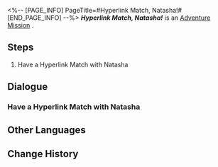 <%-- [PAGE_INFO]
PageTitle=#Hyperlink Match, Natasha!#
[END_PAGE_INFO] --%>
{{Stub|Dialogue, characters, and location(s)}}
{{Mission Infobox
|id            = 8014125
|title         = 
|image         = Mission Hyperlink Match, Natasha!.png
|type          = Adventure
|event_name    = 
|chapter       = 
|requirements  = 
* [[Adventure Mission]] ''[[Hyperlink Match, Wen Shiling!]]'' completed
* [[Adventure Mission]] ''[[Hyperlink Match, Julian!]]'' completed
* [[Adventure Mission]] ''[[Hyperlink Match, Dunn!]]'' completed
* [[Adventure Mission]] ''[[Hyperlink Match, Oleg!]]'' completed
|summary       = <!--official mission summary from Fate's Atlas-->
|characters    = <!--characters that appear in this mission-->
|startLocation = <!--location as it intially appears on the mission screen-->
|world         = <!--i.e. Penacony-->
|area          = <!--i.e. A Child's Dream-->
|prev          = 
|next          = 
|exp           = 
|credits       = 
|stellarJade   = 
|other         = 
}}
'''''Hyperlink Match, Natasha!''''' is an [[Adventure Mission]]<!--in [world]-->.

==Steps==
# Have a Hyperlink Match with Natasha

<!--
==Gameplay Notes==

--><!--
==Trial Character==

-->
==Dialogue==
{{Stub Dialogue}}
===Have a Hyperlink Match with Natasha===
{{Mission Description|type=adventure|location=<!--to be added-->|The core gameplay loop behind Aetherium Wars is "dueling." Challenge different players and show your true strength!}}
{{Dialogue Start}}
:{{tx}}
{{Dialogue End}}

==Other Languages==
{{Other Languages
|en   = Hyperlink Match, Natasha!
|zhs  = 超链接对决！娜塔莎
|zht  = 超連結對決！娜塔莎
|ja   = ハイパーリンクバトル！ナターシャ
|ko   = 하이퍼링크 대결! 나타샤
|es   = Enfrentamiento de hipervínculos: Natasha
|fr   = Combat hyperlink : Natasha !
|ru   = Матч! Наташа!
|th   = ประลองไฮเปอร์ลิงก์กับ Natasha!
|vi   = Quyết Đấu Siêu Liên Kết! Natasha
|de   = Hyperlinkmatch, Natasha!
|id   = Duel Hyperlink, Natasha!
|pt   = Batalha de Hyperlink, Natasha!
}}

==Change History==
{{Change History|1.4}}
